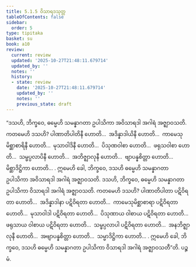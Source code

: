 ```yaml
---
title: 5.1.5 ဝိသာရဒသုတ္တ
tableOfContents: false
sidebar:
  order: 5
type: tipitaka
basket: su
book: a10
review:
  current: review
  updated: '2025-10-27T21:48:11.679714'
  updated_by: ''
  notes: ''
  history:
  - state: review
    date: '2025-10-27T21:48:11.679714'
    updated_by: ''
    notes: ''
    previous_state: draft
---
```



<ReviewStatus review={frontmatter.review} showDetails={true} />

<HypothesisAnnotation frontmatter={frontmatter} />

<DynamicBreadcrumb />

<Division number="215" book="a10" e="ch" v="17" p="494">

<Paragraph number="1426" book="a10">
“ဒသဟိ, ဘိက္ခဝေ, ဓမ္မေဟိ သမန္နာဂတာ ဥပါသိကာ အဝိသာရဒါ အဂါရံ အဇ္ဈာဝသတိ. ကတမေဟိ ဒသဟိ? ပါဏာတိပါတိနီ ဟောတိ…  အဒိန္နာဒါယိနီ ဟောတိ…  ကာမေသုမိစ္ဆာစာရိနီ ဟောတိ…  မုသာဝါဒိနီ ဟောတိ…  ပိသုဏဝါစာ ဟောတိ…  ဖရုသဝါစာ ဟောတိ…  သမ္ဖပ္ပလာပိနီ ဟောတိ…  အဘိဇ္ဈာလုနီ ဟောတိ…  ဗျာပန္နစိတ္တာ ဟောတိ…  မိစ္ဆာဒိဋ္ဌိကာ ဟောတိ… . ဣမေဟိ ခေါ, ဘိက္ခဝေ, ဒသဟိ ဓမ္မေဟိ သမန္နာဂတာ ဥပါသိကာ အဝိသာရဒါ အဂါရံ အဇ္ဈာဝသတိ.
</Paragraph>

<Paragraph number="1427" book="a10">
ဒသဟိ, ဘိက္ခဝေ, ဓမ္မေဟိ သမန္နာဂတာ ဥပါသိကာ ဝိသာရဒါ အဂါရံ အဇ္ဈာဝသတိ. ကတမေဟိ ဒသဟိ? ပါဏာတိပါတာ ပဋိဝိရတာ ဟောတိ…  အဒိန္နာဒါနာ ပဋိဝိရတာ ဟောတိ…  ကာမေသုမိစ္ဆာစာရာ ပဋိဝိရတာ ဟောတိ…  မုသာဝါဒါ ပဋိဝိရတာ ဟောတိ…  ပိသုဏာယ ဝါစာယ ပဋိဝိရတာ ဟောတိ…  ဖရုသာယ ဝါစာယ ပဋိဝိရတာ ဟောတိ…  သမ္ဖပ္ပလာပါ ပဋိဝိရတာ ဟောတိ…  အနဘိဇ္ဈာလုနီ ဟောတိ…  အဗျာပန္နစိတ္တာ ဟောတိ…  သမ္မာဒိဋ္ဌိကာ ဟောတိ… . ဣမေဟိ ခေါ, ဘိက္ခဝေ, ဒသဟိ ဓမ္မေဟိ သမန္နာဂတာ ဥပါသိကာ ဝိသာရဒါ အဂါရံ အဇ္ဈာဝသတီ”တိ.

</Paragraph>
</Division>

<Paragraph number="1428" type="center" book="a10">
ပဉ္စမံ.
</Paragraph>